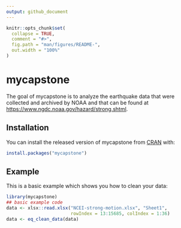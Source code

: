 ```yaml
---
output: github_document
---
```


<!-- README.md is generated from README.Rmd. Please edit that file -->

```r
knitr::opts_chunk$set(
  collapse = TRUE,
  comment = "#>",
  fig.path = "man/figures/README-",
  out.width = "100%"
)
```

# mycapstone

<!-- badges: start -->
<!-- badges: end -->

The goal of mycapstone is to analyze the earthquake data that were collected and 
archived by NOAA and that can be found at 
<https://www.ngdc.noaa.gov/hazard/strong.shtml>.

## Installation

You can install the released version of mycapstone from [CRAN](https://CRAN.R-project.org) with:

``` r
install.packages("mycapstone")
```

## Example

This is a basic example which shows you how to clean your data:

```r
library(mycapstone)
## basic example code
data <- xlsx::read.xlsx("NCEI-strong-motion.xlsx", "Sheet1", 
                        rowIndex = 13:15685, colIndex = 1:36)
data <- eq_clean_data(data)
```
